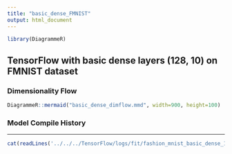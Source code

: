 ```yaml
---
title: "basic_dense_FMNIST"
output: html_document
---
```


```r
library(DiagrammeR)
```

## TensorFlow with basic dense layers (128, 10) on FMNIST dataset

### Dimensionality Flow

```r
DiagrammeR::mermaid("basic_dense_dimflow.mmd", width=900, height=100)
```


### Model Compile History

***
```r
cat(readLines('../../../TensorFlow/logs/fit/fashion_mnist_basic_dense_10epochs/train_report.txt'), sep = '\n')
```


